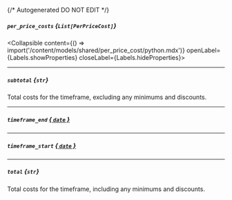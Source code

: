 {/* Autogenerated DO NOT EDIT  */}

##### `per_price_costs` *{`List[PerPriceCost]`}*
<Collapsible content={() => import('/content/models/shared/per_price_cost/python.mdx')} openLabel={Labels.showProperties} closeLabel={Labels.hideProperties}>
</Collapsible>

---
##### `subtotal` *{`str`}*
Total costs for the timeframe, excluding any minimums and discounts.

---
##### `timeframe_end` [*{ `date` }*](https://docs.python.org/3/library/datetime.html#date-objects)

---
##### `timeframe_start` [*{ `date` }*](https://docs.python.org/3/library/datetime.html#date-objects)

---
##### `total` *{`str`}*
Total costs for the timeframe, including any minimums and discounts.


